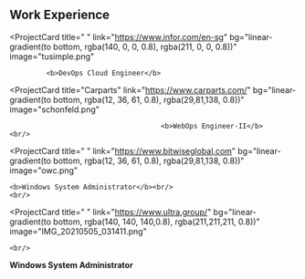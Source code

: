 ## Work Experience

<ProjectCard
  title=" "
  link="https://www.infor.com/en-sg"
  bg="linear-gradient(to bottom, rgba(140, 0, 0, 0.8), rgba(211, 0, 0, 0.8))"
  image="tusimple.png"
>
             <b>DevOps Cloud Engineer</b>
</ProjectCard>

<ProjectCard
  title="Carparts"
  link="https://www.carparts.com/"
  bg="linear-gradient(to bottom, rgba(12, 36, 61, 0.8), rgba(29,81,138, 0.8))"
  image="schonfeld.png"
>
                                         <b>WebOps Engineer-II</b>
    <br/>
</ProjectCard>

<ProjectCard
  title=" "
  link="https://www.bitwiseglobal.com"
  bg="linear-gradient(to bottom, rgba(12, 36, 61, 0.8), rgba(29,81,138, 0.8))"
  image="owc.png"
>
    <b>Windows System Administrator</b><br/>
    <br/>
</ProjectCard>

<ProjectCard
  title=" "
  link="https://www.ultra.group/"
  bg="linear-gradient(to bottom, rgba(140, 140, 140,0.8), rgba(211,211,211, 0.8))"
  image="IMG_20210505_031411.png"
>
    <br/>
<b>Windows System Administrator</b><br/>
    <br/>
</ProjectCard>
